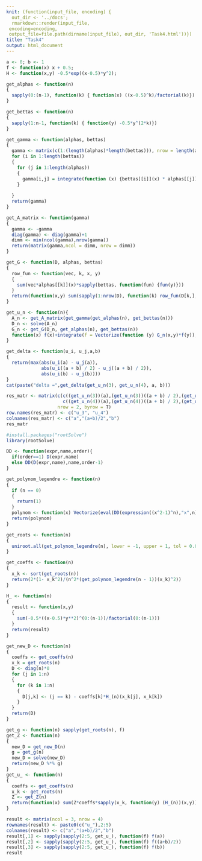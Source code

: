 ```yaml
---
knit: (function(input_file, encoding) {
  out_dir <- '../docs';
  rmarkdown::render(input_file,
 encoding=encoding,
 output_file=file.path(dirname(input_file), out_dir, 'Task4.html'))})
title: "Task4"
output: html_document
---
```


```r
a <- 0; b <- 1
f <- function(x) x + 0.5;
H <- function(x,y) -0.5*exp((x-0.5)*y^2);
```

```r
get_alphas <- function(n) 
{
  sapply(0:(n-1), function(k) { function(x) ((x-0.5)^k)/factorial(k)})
}

get_bettas <- function(n) 
{
  sapply(1:n-1, function(k) { function(y) -0.5*y^(2*k)})
}

get_gamma <- function(alphas, bettas) 
{
  gamma <- matrix(c(1:(length(alphas)*length(bettas))), nrow = length(alphas))
  for (i in 1:length(bettas)) 
  {
    for (j in 1:length(alphas)) 
    {
      gamma[i,j] = integrate(function (x) {bettas[[i]](x) * alphas[[j]](x)}, lower = a, upper = b)$value
    }
    
  }
  return(gamma)
}
```


```r
get_A_matrix <- function(gamma)
{
  gamma <- -gamma
  diag(gamma) <- diag(gamma)+1
  dimm <- min(ncol(gamma),nrow(gamma))
  return(matrix(gamma,ncol = dimm, nrow = dimm))
}
```

```r
get_G <- function(D, alphas, bettas) 
{
  row_fun <- function(vec, k, x, y) 
  {
    sum(vec*alphas[[k]](x)*sapply(bettas, function(fun) {fun(y)}))
  }
  return(function(x,y) sum(sapply(1:nrow(D), function(k) row_fun(D[k,], k, x, y))))
}
```

```r
get_u_n <- function(n){
  A_n <- get_A_matrix(get_gamma(get_alphas(n), get_bettas(n)))
  D_n <- solve(A_n)
  G_n <- get_G(D_n, get_alphas(n), get_bettas(n))
  function(x) f(x)+integrate(f = Vectorize(function (y) G_n(x,y)*f(y)), lower = a, upper = b)$value
}
```

```r
get_delta <- function(u_i, u_j,a,b)
{
  return(max(abs(u_i(a) - u_j(a)),
             abs(u_i((a + b) / 2) - u_j((a + b) / 2)),
             abs(u_i(b) - u_j(b))))
}
cat(paste("delta =",get_delta(get_u_n(3), get_u_n(4), a, b)))
```

```r
res_matr <- matrix(c(c((get_u_n(3))(a),(get_u_n(3))((a + b) / 2),(get_u_n(3))(b)),
                     c((get_u_n(4))(a),(get_u_n(4))((a + b) / 2),(get_u_n(4))(b))),
                   nrow = 2, byrow = T)
row.names(res_matr) <- c("u_3", "u_4")
colnames(res_matr) <- c("a","(a+b)/2","b")
res_matr
```

```r
#install.packages("rootSolve")
library(rootSolve)
```

```r
DD <- function(expr,name,order){
  if(order==1) D(expr,name)
  else DD(D(expr,name),name,order-1)
}

get_polynom_legendre <- function(n)
{
  if (n == 0)
  {
    return(1)
  }
  polynom <- function(x) Vectorize(eval(DD(expression((x^2-1)^n),"x",n)))/(2^n*n)
  return(polynom)  
}
```

```r
get_roots <- function(n)
{
  uniroot.all(get_polynom_legendre(n), lower = -1, upper = 1, tol = 0.00000001)
}
```

```r
get_coeffs <- function(n) 
{
  x_k <- sort(get_roots(n))
  return(2*(1- x_k^2)/(n^2*(get_polynom_legendre(n - 1))(x_k)^2)) 
}
```

```r
H_ <- function(n)
{
  result <- function(x,y) 
  {
    sum(-0.5*((x-0.5)*y**2)^(0:(n-1))/factorial(0:(n-1)))
  }
  return(result)
}
```

```r
get_new_D <- function(n) 
{
  coeffs <- get_coeffs(n)
  x_k = get_roots(n)
  D <- diag(n)*0
  for (j in 1:n)
  {
    for (k in 1:n) 
    {
      D[j,k] <- (j == k) - coeffs[k]*H_(n)(x_k[j], x_k[k])  
    }
  }
  return(D) 
}
```


```r
get_g <- function(n) sapply(get_roots(n), f)
get_Z <- function(n) 
{
  new_D = get_new_D(n)
  g = get_g(n)
  new_D = solve(new_D)
  return(new_D %*% g)
}
get_u_ <- function(n) 
{
  coeffs <- get_coeffs(n)
  x_k <- get_roots(n)
  Z <- get_Z(n)
  return(function(x) sum(Z*coeffs*sapply(x_k, function(y) (H_(n))(x,y)))+f(x))   
}
```

```r
result <- matrix(ncol = 3, nrow = 4)
rownames(result) <- paste0(c("u_"),2:5)
colnames(result) <- c("a","(a+b)/2","b")
result[,1] <- sapply(sapply(2:5, get_u_), function(f) f(a))
result[,2] <- sapply(sapply(2:5, get_u_), function(f) f((a+b)/2))
result[,3] <- sapply(sapply(2:5, get_u_), function(f) f(b))
result
```

